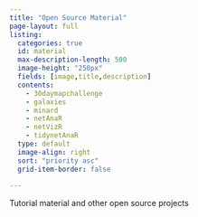 ```yaml
---
title: "Open Source Material"
page-layout: full
listing:
  categories: true
  id: material
  max-description-length: 500
  image-height: "250px"	
  fields: [image,title,description]
  contents: 
    - 30daymapchallenge
    - galaxies
    - minard
    - netAnaR
    - netVizR
    - tidynetAnaR
  type: default
  image-align: right
  sort: "priority asc"
  grid-item-border: false
  
---
```


:::{.center}
Tutorial material and other open source projects
:::


:::{#material}
:::